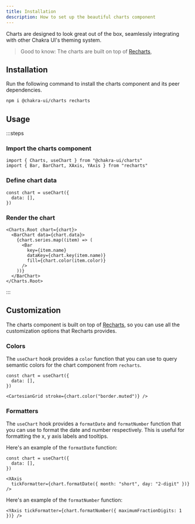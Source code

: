 ```yaml
---
title: Installation
description: How to set up the beautiful charts component
---
```


Charts are designed to look great out of the box, seamlessly integrating with
other Chakra UI's theming system.

> Good to know: The charts are built on top of [Recharts](https://recharts.org),

## Installation

Run the following command to install the charts component and its peer
dependencies.

```bash
npm i @chakra-ui/charts recharts
```

## Usage

:::steps

### Import the charts component

```tsx
import { Charts, useChart } from "@chakra-ui/charts"
import { Bar, BarChart, XAxis, YAxis } from "recharts"
```

### Define chart data

```tsx
const chart = useChart({
  data: [],
})
```

### Render the chart

```tsx
<Charts.Root chart={chart}>
  <BarChart data={chart.data}>
    {chart.series.map((item) => (
      <Bar
        key={item.name}
        dataKey={chart.key(item.name)}
        fill={chart.color(item.color)}
      />
    ))}
  </BarChart>
</Charts.Root>
```

:::

## Customization

The charts component is built on top of [Recharts](https://recharts.org), so you
can use all the customization options that Recharts provides.

### Colors

The `useChart` hook provides a `color` function that you can use to query
semantic colors for the chart component from `recharts`.

```tsx
const chart = useChart({
  data: [],
})

<CartesianGrid stroke={chart.color("border.muted")} />
```

### Formatters

The `useChart` hook provides a `formatDate` and `formatNumber` function that you
can use to format the date and number respectively. This is useful for
formatting the x, y axis labels and tooltips.

Here's an example of the `formatDate` function:

```tsx
const chart = useChart({
  data: [],
})

<XAxis
  tickFormatter={chart.formatDate({ month: "short", day: "2-digit" })}
/>
```

Here's an example of the `formatNumber` function:

```tsx
<YAxis tickFormatter={chart.formatNumber({ maximumFractionDigits: 1 })} />
```
